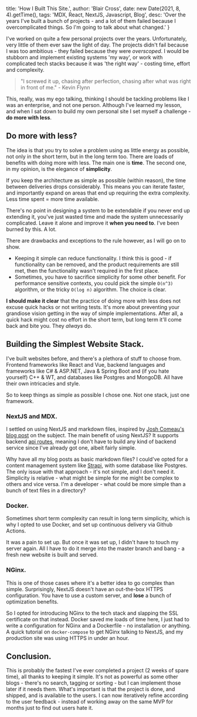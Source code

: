  title: 'How I Built This Site.',
  author: 'Blair Cross',
  date: new Date(2021, 8, 4).getTime(),
  tags: 'MDX, React, NextJS, Javascript, Blog',
  desc: 'Over the years I\'ve built a bunch of projects - and a lot of them failed because I overcomplicated things. So I\'m going to talk about what changed.'
}


I've worked on quite a few personal projects over the years. Unfortunately, very little of them ever saw the light of day. The projects didn't fail because I was too ambitious - they failed because they were *overscoped*. I would be stubborn and implement existing systems 'my way', or work with complicated tech stacks because it was 'the right way'  - costing time, effort and complexity.

> "I screwed it up, chasing after perfection, chasing after what was right in front of me." - Kevin Flynn

This, really, was my ego talking, thinking I should be tackling problems like I was an enterprise, and not one person. Although I've learned my lesson, and when I sat down to build my own personal site I set myself a challenge - **do more with less**.

## Do more with less?

The idea is that you try to solve a problem using as little energy as possible, not only in the short term, but in the long term too. There are loads of benefits with doing more with less. The main one is **time**. The second one, in my opinion, is the elegance of **simplicity**.

If you keep the architecture as simple as possible (within reason), the time between deliveries drops considerably. This means you can iterate faster, and importantly expand on areas that end up requiring the extra complexity. Less time spent = more time available.

There's no point in designing a system to be extendable if you never end up extending it, you've just wasted time and made the system unnecessarily complicated. Leave it alone and improve it **when you need to**. I've been burned by this. A lot.

There are drawbacks and exceptions to the rule however, as I will go on to show.
 - Keeping it simple can reduce functionality. I think this is good - if functionality can be removed, and the product requirements are still met, then the functionality wasn't required in the first place.
 - Sometimes, you have to sacrifice simplicity for some other benefit. For performance sensitive contexts, you could pick the simple `O(n^3)` algorithm, or the tricky `O(log n)` algorithm. The choice is clear.

**I should make it clear** that the practice of doing more with less does not excuse quick hacks or not writing tests. It's more about preventing your grandiose vision getting in the way of simple implementations. After all, a quick hack might cost no effort in the short term, but long term it'll come back and bite you. They *always* do.

## Building the Simplest Website Stack.

I've built websites before, and there's a plethora of stuff to choose from. Frontend frameworks like React and Vue, backend languages and frameworks like C# & ASP.NET, Java & Spring Boot and (if you hate yourself) C++ & WT, and databases like Postgres and MongoDB. All have their own intricacies and style.

So to keep things as simple as possible I chose one. Not one stack, just one framework.

### NextJS and MDX.

I settled on using NextJS and markdown files, inspired by [Josh Comeau's blog post](https://www.joshwcomeau.com/blog/how-i-built-my-blog/) on the subject. The main benefit of using NextJS? It supports backend [api routes](https://nextjs.org/docs/api-routes/introduction), meaning I don't have to build any kind of backend service since I've already got one, albeit fairly simple.

Why have all my blog posts as basic markdown files? I could've opted for a content management system like [Strapi](https://strapi.io/), with some database like Postgres. The only issue with that approach - it's not simple, and I don't need it. Simplicity is relative - what might be simple for me might be complex to others and vice versa. I'm a developer - what could be more simple than a bunch of text files in a directory?


### Docker.

Sometimes short term complexity can result in long term simplicity, which is why I opted to use Docker, and set up continuous delivery via Github Actions.

It was a pain to set up. But once it was set up, I didn't have to touch my server again. All I have to do it merge into the master branch and bang - a fresh new website is built and served.

### NGinx.

This is one of those cases where it's a better idea to go complex than simple. Surprisingly, NextJS doesn't have an out-the-box HTTPS configuration. You have to use a custom server, and **lose** a bunch of optimization benefits.

So I opted for introducing NGinx to the tech stack and slapping the SSL certificate on that instead. Docker saved me loads of time here, I just had to write a configuration for NGinx and a Dockerfile - no installation or anything. A quick tutorial on `docker-compose` to get NGinx talking to NextJS, and my production site was using HTTPS in under an hour.

## Conclusion.

This is probably the fastest I've ever completed a project (2 weeks of spare time), all thanks to keeping it simple. It's not as powerful as some other blogs - there's no search, tagging or sorting - but I can implement those later if it needs them. What's important is that the project is done, and shipped, and is available to the users. I can now iteratively refine according to the user feedback - instead of working away on the same MVP for months just to find out users hate it.
